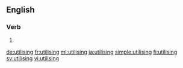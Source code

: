 ==English==

===Verb===
{{head|en|present participle}}

# {{present participle of|utilise|lang=en|nocat=1}}

[[de:utilising]]
[[fr:utilising]]
[[ml:utilising]]
[[ja:utilising]]
[[simple:utilising]]
[[fi:utilising]]
[[sv:utilising]]
[[vi:utilising]]